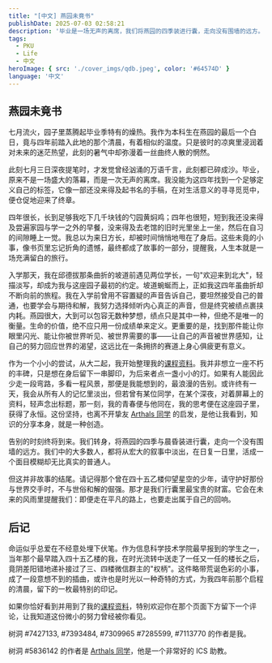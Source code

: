 ```yaml
---
title: "[中文] 燕园未竟书"
publishDate: 2025-07-03 02:58:21
description: '毕业是一场无声的离席，我们将燕园的四季装进行囊，走向没有围墙的远方。'
tags:
  - PKU
  - Life
  - 中文
heroImage: { src: './cover_imgs/qdb.jpeg', color: '#64574D' }
language: '中文'
---
```


## 燕园未竟书

七月流火，园子里蒸腾起毕业季特有的燥热。我作为本科生在燕园的最后一个白日，竟与四年前踏入此地的那个清晨，有着相似的温度。只是彼时的凉爽里浸润着对未来的迷茫热望，此刻的暑气中却弥漫着一丝曲终人散的惘然。

此刻七月三日深夜提笔时，才发觉曾经汹涌的万语千言，此刻都已碎成沙。毕业，原来不是一场盛大的落幕，而是一次无声的离席。我没能为这四年找到一个足够定义自己的标签，它像一部还没来得及起书名的手稿，在对生活意义的寻寻觅觅中，便仓促地迎来了终章。

四年很长，长到足够我吃下几千块钱的勺园黄焖鸡；四年也很短，短到我还没来得及尝遍家园与学一之外的早餐，没来得及去老馆的旧时光里坐上一坐，然后在自习的间隙睡上一觉。我总以为来日方长，却被时间悄悄地甩在了身后。这些未竟的小事，像书页里忘记折角的遗憾，最终都成了故事的一部分，提醒我，人生本就是一场充满留白的旅行。

入学那天，我在邱德拔那条曲折的坡道前遇见两位学长，一句"欢迎来到北大"，轻描淡写，却成为我与这座园子最初的约定。坡道蜿蜒而上，正如我这四年虽曲折却不断向前的旅程。我在入学前曾用不容置疑的声音告诉自己，要坦然接受自己的普通，也要学会与期待和解，我努力选择倾听内心真正的声音，但是终究被绩点裹挟内耗。燕园很大，大到可以包容无数种梦想，绩点只是其中一种，但绝不是唯一的衡量。生命的价值，绝不应只用一份成绩单来定义。更重要的是，找到那件能让你眼里闪光、能让你被世界听见、被世界需要的事——让自己的声音被世界感知，让自己的努力回应世界的渴望，这远比在一条拥挤的赛道上身心俱疲更有意义。

作为一个小小的尝试，从大二起，我开始整理我的[课程资料](https://www.lyt0112.com/blog/course_review-zh)。我并非想立一座不朽的丰碑，只是想在身后留下一串脚印，为后来者点一盏小小的灯。如果有人能因此少走一段弯路，多看一程风景，那便是我能想到的，最浪漫的告别。或许终有一天，我会从所有人的记忆里淡出，但若曾有某位同学，在某个深夜，对着屏幕上的资料，轻声念出标题，那一刻，我的青春便与他同在，我的思考便在这座园子里，获得了永恒。这份坚持，也离不开挚友 [Arthals 同学](https://arthals.ink) 的启发，是他让我看到，知识的分享本身，就是一种创造。

告别的时刻终将到来。我们转身，将燕园的四季与晨昏装进行囊，走向一个没有围墙的远方。我们中的大多数人，都将从宏大的叙事中淡出，在日复一日里，活成一个面目模糊却无比真实的普通人。

但这并非故事的结尾。请记得那个曾在四十五乙楼仰望星空的少年，请守护好那份与世界交手时，不与世俗和解的倔强。那才是我们行囊里最宝贵的财富。它会在未来的风雨里提醒我们：即便走在平凡的路上，也要走出属于自己的回响。

## 后记

命运似乎总爱在不经意处埋下伏笔。作为信息科学技术学院最早报到的学生之一，当年那个最早踏入四十五乙楼的我，在时光流转中送走了一任又一任的楼长之后，竟阴差阳错地递补接过了三、四楼微信群主的"权柄"。这件略带荒诞色彩的小事，成了一段意想不到的插曲，或许也是时光以一种奇特的方式，为我四年前那个启程的清晨，留下的一枚最特别的印记。

如果你恰好看到并用到了我的[课程资料](https://www.lyt0112.com/blog/course_review-zh)，特别欢迎你在那个页面下方留下一个评论，让我知道这份微小的努力曾经被你看见。

树洞 #7427133, #7393484, #7309965 #7285599, #7113770 的作者是我。

树洞 #5836142 的作者是 [Arthals 同学](https://arthals.ink)，他是一个非常好的 ICS 助教。

